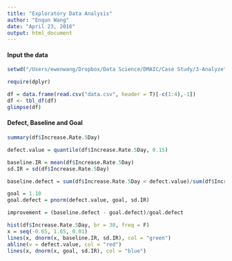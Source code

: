 ```yaml
---
title: "Exploratory Data Analysis"
author: "Enqun Wang"
date: "April 23, 2016"
output: html_document
---
```


#### Input the data

```r
setwd("/Users/ewenwang/Dropbox/Data Science/DMAIC/Case Study/3-Analyze")

require(dplyr)

df = data.frame(read.csv("data.csv", header = T)[-c(1:4),-1])
df <- tbl_df(df)
glimpse(df)
```

#### Defect, Baseline and Goal

```r
summary(df$Increase.Rate.5Day)

defect.value = quantile(df$Increase.Rate.5Day, 0.15)

baseline.IR = mean(df$Increase.Rate.5Day)
sd.IR = sd(df$Increase.Rate.5Day)

baseline.defect = sum(df$Increase.Rate.5Day < defect.value)/sum(df$Increase.Rate.5Day)

goal = 1.10
goal.defect = pnorm(defect.value, goal, sd.IR)

improvement = (baseline.defect - goal.defect)/goal.defect

hist(df$Increase.Rate.5Day, br = 30, freq = F)
x = seq(-0.65, 1.65, 0.01)
lines(x, dnorm(x, baseline.IR, sd.IR), col = "green")
abline(v = defect.value, col = "red")
lines(x, dnorm(x, goal, sd.IR), col = "blue")
```








